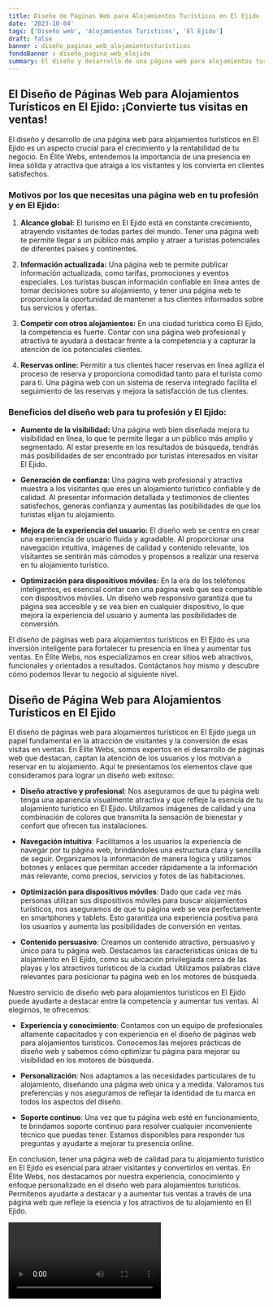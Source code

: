 ```yaml
---
title: Diseño de Páginas Web para Alojamientos Turísticos en El Ejido
date: '2023-10-04'
tags: ['Diseño web', 'Alojamientos Turísticos', 'El Ejido']
draft: false
banner : diseño_paginas_web_alojamientosturísticos
fondoBanner : diseño_pagina_web_elejido
summary: El diseño y desarrollo de una página web para alojamientos turísticos en El Ejido es un aspecto crucial para el crecimiento y la rentabilidad de tu negocio. En Élite Webs, entendemos la importancia de una presencia en línea sólida y atractiva que atraiga a los visitantes y los convierta en clientes satisfechos.
---
```


## El Diseño de Páginas Web para Alojamientos Turísticos en El Ejido: ¡Convierte tus visitas en ventas!

El diseño y desarrollo de una página web para alojamientos turísticos en El Ejido es un aspecto crucial para el crecimiento y la rentabilidad de tu negocio. En Élite Webs, entendemos la importancia de una presencia en línea sólida y atractiva que atraiga a los visitantes y los convierta en clientes satisfechos.

### Motivos por los que necesitas una página web en tu profesión y en El Ejido:

1. **Alcance global:** El turismo en El Ejido está en constante crecimiento, atrayendo visitantes de todas partes del mundo. Tener una página web te permite llegar a un público más amplio y atraer a turistas potenciales de diferentes países y continentes.

2. **Información actualizada:** Una página web te permite publicar información actualizada, como tarifas, promociones y eventos especiales. Los turistas buscan información confiable en línea antes de tomar decisiones sobre su alojamiento, y tener una página web te proporciona la oportunidad de mantener a tus clientes informados sobre tus servicios y ofertas.

3. **Competir con otros alojamientos:** En una ciudad turística como El Ejido, la competencia es fuerte. Contar con una página web profesional y atractiva te ayudará a destacar frente a la competencia y a capturar la atención de los potenciales clientes.

4. **Reservas online:** Permitir a tus clientes hacer reservas en línea agiliza el proceso de reserva y proporciona comodidad tanto para el turista como para ti. Una página web con un sistema de reserva integrado facilita el seguimiento de las reservas y mejora la satisfacción de tus clientes.

### Beneficios del diseño web para tu profesión y El Ejido:

- **Aumento de la visibilidad:** Una página web bien diseñada mejora tu visibilidad en línea, lo que te permite llegar a un público más amplio y segmentado. Al estar presente en los resultados de búsqueda, tendrás más posibilidades de ser encontrado por turistas interesados en visitar El Ejido.

- **Generación de confianza:** Una página web profesional y atractiva muestra a los visitantes que eres un alojamiento turístico confiable y de calidad. Al presentar información detallada y testimonios de clientes satisfechos, generas confianza y aumentas las posibilidades de que los turistas elijan tu alojamiento.

- **Mejora de la experiencia del usuario:** El diseño web se centra en crear una experiencia de usuario fluida y agradable. Al proporcionar una navegación intuitiva, imágenes de calidad y contenido relevante, los visitantes se sentirán más cómodos y propensos a realizar una reserva en tu alojamiento turístico.

- **Optimización para dispositivos móviles:** En la era de los teléfonos inteligentes, es esencial contar con una página web que sea compatible con dispositivos móviles. Un diseño web responsivo garantiza que tu página sea accesible y se vea bien en cualquier dispositivo, lo que mejora la experiencia del usuario y aumenta las posibilidades de conversión.

El diseño de páginas web para alojamientos turísticos en El Ejido es una inversión inteligente para fortalecer tu presencia en línea y aumentar tus ventas. En Élite Webs, nos especializamos en crear sitios web atractivos, funcionales y orientados a resultados. Contáctanos hoy mismo y descubre cómo podemos llevar tu negocio al siguiente nivel.

<GifSeo />

<Cta />

## Diseño de Página Web para Alojamientos Turísticos en El Ejido

El diseño de páginas web para alojamientos turísticos en El Ejido juega un papel fundamental en la atracción de visitantes y la conversión de esas visitas en ventas. En Élite Webs, somos expertos en el desarrollo de páginas web que destacan, captan la atención de los usuarios y los motivan a reservar en tu alojamiento. Aquí te presentamos los elementos clave que consideramos para lograr un diseño web exitoso:

- **Diseño atractivo y profesional**: Nos aseguramos de que tu página web tenga una apariencia visualmente atractiva y que refleje la esencia de tu alojamiento turístico en El Ejido. Utilizamos imágenes de calidad y una combinación de colores que transmita la sensación de bienestar y confort que ofrecen tus instalaciones.

- **Navegación intuitiva**: Facilitamos a los usuarios la experiencia de navegar por tu página web, brindándoles una estructura clara y sencilla de seguir. Organizamos la información de manera lógica y utilizamos botones y enlaces que permitan acceder rápidamente a la información más relevante, como precios, servicios y fotos de las habitaciones.

- **Optimización para dispositivos móviles**: Dado que cada vez más personas utilizan sus dispositivos móviles para buscar alojamientos turísticos, nos aseguramos de que tu página web se vea perfectamente en smartphones y tablets. Esto garantiza una experiencia positiva para los usuarios y aumenta las posibilidades de conversión en ventas.

- **Contenido persuasivo**: Creamos un contenido atractivo, persuasivo y único para tu página web. Destacamos las características únicas de tu alojamiento en El Ejido, como su ubicación privilegiada cerca de las playas y los atractivos turísticos de la ciudad. Utilizamos palabras clave relevantes para posicionar tu página web en los motores de búsqueda.

Nuestro servicio de diseño web para alojamientos turísticos en El Ejido puede ayudarte a destacar entre la competencia y aumentar tus ventas. Al elegirnos, te ofrecemos:

- **Experiencia y conocimiento**: Contamos con un equipo de profesionales altamente capacitados y con experiencia en el diseño de páginas web para alojamientos turísticos. Conocemos las mejores prácticas de diseño web y sabemos cómo optimizar tu página para mejorar su visibilidad en los motores de búsqueda.

- **Personalización**: Nos adaptamos a las necesidades particulares de tu alojamiento, diseñando una página web única y a medida. Valoramos tus preferencias y nos aseguramos de reflejar la identidad de tu marca en todos los aspectos del diseño.

- **Soporte continuo**: Una vez que tu página web esté en funcionamiento, te brindamos soporte continuo para resolver cualquier inconveniente técnico que puedas tener. Estamos disponibles para responder tus preguntas y ayudarte a mejorar tu presencia online.

En conclusión, tener una página web de calidad para tu alojamiento turístico en El Ejido es esencial para atraer visitantes y convertirlos en ventas. En Élite Webs, nos destacamos por nuestra experiencia, conocimiento y enfoque personalizado en el diseño web para alojamientos turísticos. Permítenos ayudarte a destacar y a aumentar tus ventas a través de una página web que refleje la esencia y los atractivos de tu alojamiento en El Ejido.

<Video />

<CtaBot job='Alojamientos Turísticos' city='El Ejido'/>

<Gmaps query='El Ejido+españa+maps' />